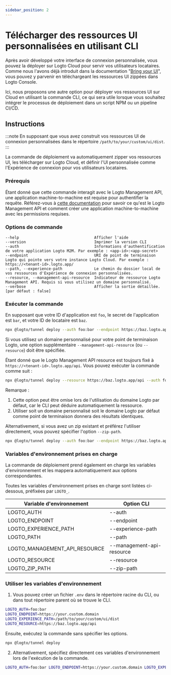 ```yaml
---
sidebar_position: 2
---
```


# Télécharger des ressources UI personnalisées en utilisant CLI

Après avoir développé votre interface de connexion personnalisée, vous pouvez la déployer sur Logto Cloud pour servir vos utilisateurs locataires. Comme nous l'avons déjà introduit dans la documentation "[Bring your UI](/customization/bring-your-ui/)", vous pouvez y parvenir en téléchargeant les ressources UI zippées dans Logto Console.

Ici, nous proposons une autre option pour déployer vos ressources UI sur Cloud en utilisant la commande CLI, ce qui sera utile lorsque vous souhaitez intégrer le processus de déploiement dans un script NPM ou un pipeline CI/CD.

## Instructions

:::note
En supposant que vous avez construit vos ressources UI de connexion personnalisées dans le répertoire `/path/to/your/custom/ui/dist`.
:::

La commande de déploiement va automatiquement zipper vos ressources UI, les télécharger sur Logto Cloud, et définir l'UI personnalisée comme l'Expérience de connexion pour vos utilisateurs locataires.

### Prérequis

Étant donné que cette commande interagit avec le Logto Management API, une application machine-to-machine est requise pour authentifier la requête. Référez-vous à [cette documentation](/integrate-logto/interact-with-management-api/) pour savoir ce qu'est le Logto Management API et comment créer une application machine-to-machine avec les permissions requises.

### Options de commande

```
--help                                 Afficher l'aide
--version                              Imprimer la version CLI
--auth                                 Informations d'authentification de votre application Logto M2M. Par exemple : <app-id>:<app-secret>
--endpoint                             URI de point de terminaison Logto qui pointe vers votre instance Logto Cloud. Par exemple : https://<tenant-id>.logto.app/
--path, --experience-path              Le chemin du dossier local de vos ressources d'Expérience de connexion personnalisées.
--resource, --management-api-resource  Indicateur de ressource Logto Management API. Requis si vous utilisez un domaine personnalisé.
--verbose                              Afficher la sortie détaillée. [par défaut : false]
```

### Exécuter la commande

En supposant que votre ID d'application est `foo`, le secret de l'application est `bar`, et votre ID de locataire est `baz`.

```bash
npx @logto/tunnel deploy --auth foo:bar --endpoint https://baz.logto.app --experience-path /path/to/your/custom/ui/dist
```

Si vous utilisez un domaine personnalisé pour votre point de terminaison Logto, une option supplémentaire `--management-api-resource` (ou `--resource`) doit être spécifiée.

Étant donné que le Logto Management API resource est toujours fixé à `https://<tenant-id>.logto.app/api`. Vous pouvez exécuter la commande comme suit :

```bash
npx @logto/tunnel deploy --resource https://baz.logto.app/api --auth foo:bar --endpoint https://your.custom.domain --experience-path /path/to/your/custom/ui/dist
```

Remarque :

1. Cette option peut être omise lors de l'utilisation du domaine Logto par défaut, car le CLI peut déduire automatiquement la ressource.
2. Utiliser soit un domaine personnalisé soit le domaine Logto par défaut comme point de terminaison donnera des résultats identiques.

Alternativement, si vous avez un zip existant et préférez l'utiliser directement, vous pouvez spécifier l'option `--zip-path`.

```bash
npx @logto/tunnel deploy --auth foo:bar --endpoint https://baz.logto.app --zip-path /path/to/your/custom/ui/dist.zip
```

### Variables d'environnement prises en charge

La commande de déploiement prend également en charge les variables d'environnement et les mappera automatiquement aux options correspondantes.

Toutes les variables d'environnement prises en charge sont listées ci-dessous, préfixées par `LOGTO_`.

| Variable d'environnement      | Option CLI                |
| ----------------------------- | ------------------------- |
| LOGTO_AUTH                    | --auth                    |
| LOGTO_ENDPOINT                | --endpoint                |
| LOGTO_EXPERIENCE_PATH         | --experience-path         |
| LOGTO_PATH                    | --path                    |
| LOGTO_MANAGEMENT_API_RESOURCE | --management-api-resource |
| LOGTO_RESOURCE                | --resource                |
| LOGTO_ZIP_PATH                | --zip-path                |

### Utiliser les variables d'environnement

1. Vous pouvez créer un fichier `.env` dans le répertoire racine du CLI, ou dans tout répertoire parent où se trouve le CLI.

```bash title=".env"
LOGTO_AUTH=foo:bar
LOGTO_ENDPOINT=https://your.custom.domain
LOGTO_EXPERIENCE_PATH=/path/to/your/custom/ui/dist
LOGTO_RESOURCE=https://baz.logto.app/api
```

Ensuite, exécutez la commande sans spécifier les options.

```bash
npx @logto/tunnel deploy
```

2. Alternativement, spécifiez directement ces variables d'environnement lors de l'exécution de la commande.

```bash
LOGTO_AUTH=foo:bar LOGTO_ENDPOINT=https://your.custom.domain LOGTO_EXPERIENCE_PATH=/path/to/your/custom/ui/dist LOGTO_RESOURCE=https://baz.logto.app/api npx @logto/tunnel deploy
```
